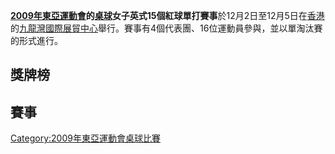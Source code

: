 '''[[2009年東亞運動會|2009年東亞運動會]]的[[2009年東亞運動會桌球比賽|桌球]]女子英式15個紅球單打賽事'''於12月2日至12月5日在[[香港|香港]]的[[九龍灣國際展貿中心|九龍灣國際展貿中心]]舉行。賽事有4個代表團、16位運動員參與，並以單淘汰賽的形式進行。

==獎牌榜==
==賽事==
{{8TeamBracket-Compact-NoSeeds-Byes
| RD1=8強
| RD2=4強
| RD3=決賽


| team-width=185
| score-width=20


| RD1-team01=張舒涵 ({{TPE}})
| RD1-score01=3
| RD1-team02='''河源千尋 ({{JPN}})
| RD1-score02='''7

| RD1-team03=畢竹清 ({{CHN}})
| RD1-score03=4
| RD1-team04='''車苑泳 ({{KOR}})
| RD1-score04='''7

| RD1-team05='''林沅君 ({{TPE}})
| RD1-score05='''7
| RD1-team06=陳雪 ({{CHN}})
| RD1-score06=4

| RD1-team07=福家美幸 ({{JPN}})
| RD1-score07=6
| RD1-team08='''金佳映 ({{KOR}})
| RD1-score08='''7'''

| RD2-team01='''河源千尋 ({{JPN}})
| RD2-score01='''7
| RD2-team02=車苑泳 ({{KOR}})
| RD2-score02=5

| RD2-team03=林沅君 ({{TPE}})
| RD2-score03=3
| RD2-team04='''金佳映 ({{KOR}}) 
| RD2-score04='''7

| RD3-team01=河源千尋 ({{JPN}})
| RD3-score01=6
| RD3-team02='''金佳映 ({{KOR}})
| RD3-score02='''7

}}

[[Category:2009年東亞運動會桌球比賽|Category:2009年東亞運動會桌球比賽]]